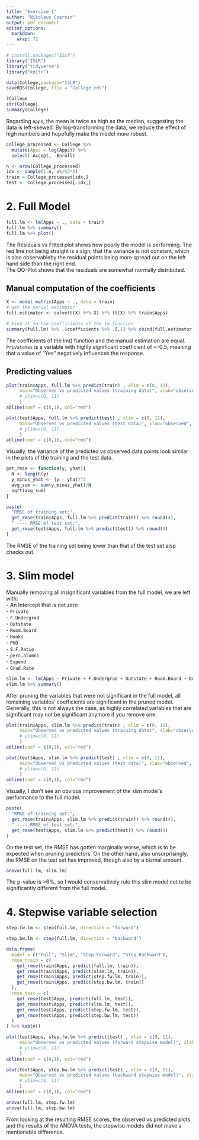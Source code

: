 ```yaml
---
title: "Exercise 1"
author: "Nikolaus Czernin"
output: pdf_document
editor_options: 
  markdown: 
    wrap: 72
---
```


```r
# install.packages("ISLR")
library("ISLR")
library("tidyverse")
library("knitr")

data(College,package="ISLR")
saveRDS(College, file = "College.rds")

```

```r
?College
str(College)
summary(College)
```

Regarding `Apps`, the mean is twice as high as the median, suggesting
the data is left-skewed. By log-transforming the data, we reduce the
effect of high numbers and hopefully make the model more robust.

```r
College_processed <- College %>% 
  mutate(Apps = log(Apps)) %>%
  select(-Accept, -Enroll)

n <- nrow(College_processed)
idx <- sample(1:n, n%/%3*2)
train = College_processed[idx,]
test =  College_processed[-idx,]

```

# 2. Full Model

```r
full.lm <- lm(Apps ~ ., data = train)
full.lm %>% summary()  
full.lm %>% plot()  
```

The Residuals vs Fitted plot shows how poorly the model is performing.
The red line not being straight is a sign, that the variance is not
constant, which is also observableby the residual points being more
spread out on the left hand side than the right end.\
The QQ-Plot shows that the residuals are somewhat normally distributed.

## Manual computation of the coefficients

```r
X <- model.matrix(Apps ~ ., data = train)
# get the manual estimator
full.estimator <- solve(t(X) %*% X) %*% (t(X) %*% train$Apps)

# bind it to the coefficients of the lm function
summary(full.lm) %>% .$coefficients %>% .[,1] %>% cbind(full.estimator)
```

The coefficients of the lm() function and the manual estimation are
equal.\
`PrivateYes` is a variable with highly significant coefficient of
\~-0.5, meaning that a value of "Yes" negatively influences the
response.

## Predicting values

```r
plot(train$Apps, full.lm %>% predict(train) , xlim = c(0, 11), 
     main="Observed vs predicted values (training data)", xlab="observed", ylab="predicted",
     # ylim=c(0, 11)
     )
abline(coef = c(0,1), col="red")

plot(test$Apps, full.lm %>% predict(test) , xlim = c(0, 11), 
     main="Observed vs predicted values (test data)", xlab="observed", ylab="predicted",
     # ylim=c(0, 11)
     )
abline(coef = c(0,1), col="red")
```

Visually, the variance of the predicted vs observed data points look
similar in the plots of the training and the test data.

```r
get_rmse <- function(y, yhat){
  N <- length(y)
  y_minus_yhat <- (y - yhat)^2
  avg_sum <- sum(y_minus_yhat)/N
  sqrt(avg_sum)
}

paste(
  "RMSE of training set:",
  get_rmse(train$Apps, full.lm %>% predict(train)) %>% round(4),
  " ---- RMSE of test set:",
  get_rmse(test$Apps, full.lm %>% predict(test)) %>% round(4)
)

```

The RMSE of the training set being lower than that of the test set alsp
checks out.

# 3. Slim model

Manually removing all insignificant variables from the full model, we
are left with:\
- An Intercept that is not zero\
- `Private`\
- `F.Undergrad`\
- `Outstate`\
- `Room.Board`\
- `Books`\
- `PhD`\
- `S.F.Ratio`\
- `perc.alumni`\
- `Expend`\
- `Grad.Rate`

```r
slim.lm <- lm(Apps ~ Private + F.Undergrad + Outstate + Room.Board + Books + PhD + S.F.Ratio + perc.alumni + Expend + Grad.Rate, data = train)
slim.lm %>% summary()  
```
After pruning the variables that were not significant in the full model, 
all remaining variables' coefficients are significant in the pruned model.  
Generally, this is not always the case, as highly correlated  variables that are 
significant may not be significant anymore if you remove one.  

```r
plot(train$Apps, slim.lm %>% predict(train) , xlim = c(0, 11), 
     main="Observed vs predicted values (training data)", xlab="observed", ylab="predicted",
     # ylim=c(0, 11)
     )
abline(coef = c(0,1), col="red")

plot(test$Apps, slim.lm %>% predict(test) , xlim = c(0, 11), 
     main="Observed vs predicted values (test data)", xlab="observed", ylab="predicted",
     # ylim=c(0, 11)
     )
abline(coef = c(0,1), col="red")
```
Visually, I don't see an obvious improvement of the slim model's performance to 
the full model. 

```r
paste(
  "RMSE of training set:",
  get_rmse(train$Apps, slim.lm %>% predict(train)) %>% round(4),
  " ---- RMSE of test set:",
  get_rmse(test$Apps, slim.lm %>% predict(test)) %>% round(4)
)

```
On the test set, the RMSE has gotten marginally worse, which is to be expected 
when pruning predictors. On the other hand, also unsurprisingly, the RMSE on the test set has improved, though also by a bizmal amount.  

```r
anova(full.lm, slim.lm)

```
The p-value is >6%, so I would conservatively rule this slim model not to be 
significantly different from the full model. 





# 4. Stepwise variable selection

```r
step.fw.lm <- step(full.lm, direction = "forward")
```
```r
step.bw.lm <- step(full.lm, direction = "backward")
```

```r
data.frame(
  model = c("Full", "Slim", "Step.Forward", "Step.Backward"),
  rmse_train = c(
    get_rmse(train$Apps, predict(full.lm, train)),
    get_rmse(train$Apps, predict(slim.lm, train)),
    get_rmse(train$Apps, predict(step.fw.lm, train)),
    get_rmse(train$Apps, predict(step.bw.lm, train))
  ),
  rmse_test = c(
    get_rmse(test$Apps, predict(full.lm, test)),
    get_rmse(test$Apps, predict(slim.lm, test)),
    get_rmse(test$Apps, predict(step.fw.lm, test)),
    get_rmse(test$Apps, predict(step.bw.lm, test))
  )
) %>% kable()

```

```r
plot(test$Apps, step.fw.lm %>% predict(test) , xlim = c(0, 11), 
     main="Observed vs predicted values (forward stepwise model)", xlab="observed", ylab="predicted",
     # ylim=c(0, 11)
     )
abline(coef = c(0,1), col="red")

plot(test$Apps, step.bw.lm %>% predict(test) , xlim = c(0, 11), 
     main="Observed vs predicted values (backward stepwise model)", xlab="observed", ylab="predicted",
     # ylim=c(0, 11)
     )
abline(coef = c(0,1), col="red")
```
```r
anova(full.lm, step.fw.lm)
anova(full.lm, step.bw.lm)
```

From looking at the resulting RMSE scores, the observed vs predicted plots and 
the results of the ANOVA tests, the stepwise models did not make a mentionable 
difference. 

